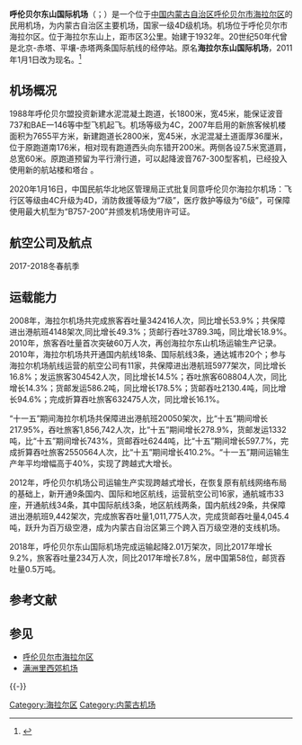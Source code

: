 {{Infobox Airport
| airport_name = 呼伦贝尔海拉尔国际机场<br/> Hulunbuir Hailar Airport<br/> ᠬᠥᠯᠦᠨ ᠪᠤᠢ᠌ᠷ ᠬᠠᠢ᠌ᠯᠠᠷ ᠣᠩᠭᠤᠴᠠ ᠶᠢᠨ ᠪᠠᠭᠤᠳᠠᠯ
| nativename   = 
| image        = HulunbuirAirPort.jpg
| image-width  = 
| caption      = 
| IATA         = HLD
| ICAO         = ZBLA
| type         = 民航 
| operator     =
| city-served  = [[海拉尔|海拉尔]]
| location     = [[中国|中国]][[内蒙古自治区|内蒙古自治区]][[呼伦贝尔市|呼伦贝尔市]][[海拉尔区|海拉尔区]]
| elevation    = 2,169-{zh-hans:英尺; zh-hant:尺;}-（661米）
| coordinates  = {{coord|49|12|17.99|N|119|49|30|E|type:airport|display=inline,title}}
| website      = 
| metric-elev  = yes
| metric-rwy   = yes
| runway1_heading = 09/27
| runway1_meter = 3,300
| runway1_feet = 10,827
| runway1_surface = [[混凝土|混凝土]]
|啟用日期=1953年3月}}
{{Infobox border port
|name                      = 海拉尔空运口岸
|photo                     = 
|country                   = {{PRC}}
|location                  = [[内蒙古自治区|内蒙古自治区]][[呼伦贝尔市|呼伦贝尔市]][[海拉尔区|海拉尔区]]
|type                      = 国家一类航空口岸
|border_guard              = 内蒙古出入境边防检查总站<br />海拉尔出入境边防检查站
|customs                   = [[满洲里海关|满洲里海关]]
|opened                    = 1953年3月
| stat_import-export_value = 
| stat_passenger           = 1.02万人
| stat_cargo               = 
|stat_vehicle              = 0.04万架
| stat_year                = 2016<ref name="口岸年鉴2017">{{cite book |author1=国家口岸管理办公室 |author2=中国口岸协会 |title=《中国口岸年鉴2017》 |location=[[北京市|北京]] |publisher=[[中国海关出版社|中国海关出版社]] |date=2017.12 |page=124 |isbn=978-7-5175-0240-1}}</ref>
}}

'''呼伦贝尔东山国际机场'''（{{mong|m=ᠬᠥᠯᠦᠨ<br>ᠪᠤᠤᠷ<br>ᠬᠠᠶᠢᠯᠠᠷ<br>ᠨᠢᠰᠬᠦ<br>ᠪᠠᠭᠤᠳᠠᠯ|k=Хөлүн Буйир Хайлаар нисэх буудал}}；{{airport codes|HLD|ZBLA}}）是一个位于[[中国|中国]][[内蒙古自治区|内蒙古自治区]][[呼伦贝尔市|呼伦贝尔市]][[海拉尔区|海拉尔区]]的民用机场，为内蒙古自治区主要机场，国家一级4D级机场。机场位于呼伦贝尔市海拉尔区。位于海拉尔东山上，距市区3公里。始建于1932年。20世纪50年代曾是北京-赤塔、平壤-赤塔两条国际航线的经停站。原名'''海拉尔东山国际机场'''，2011年1月1日改为现名。<ref>{{cite news |url=http://news.sina.com.cn/c/2011-01-04/235121758458.shtml |title=海拉尔东山机场更名为呼伦贝尔海拉尔机场 |accessdate=2012-07-22 |archive-date=2019-11-12 |archive-url=https://web.archive.org/web/20191112170347/http://news.sina.com.cn/c/2011-01-04/235121758458.shtml |dead-url=no }}</ref>

== 机场概况 ==
1988年呼伦贝尔盟投资新建水泥混凝土跑道，长1800米，宽45米，能保证波音737和BAE一146等中型飞机起飞。机场等级为4C，2007年启用的新旅客候机楼面积为7655平方米，新建跑道长2800米，宽45米，水泥混凝土道面厚36厘米，位于原跑道南176米，相对现有跑道西头向东错开200米。两侧各设7.5米宽道肩，总宽60米。原跑道预留为平行滑行道，可以起降波音767-300型客机，已经投入使用新的航站楼和塔台 。

2020年1月16日，中国民航华北地区管理局正式批复同意呼伦贝尔海拉尔机场：飞行区等级由4C升级为4D，消防救援等级为“7级”，医疗救护等级为“6级”，可保障使用最大机型为“B757-200”并颁发机场使用许可证。

== 航空公司及航点 ==
2017-2018冬春航季
{{Airport-dest-list
| {{flagicon|PRC}} [[中国国际航空|中国国际航空]]| [[北京首都国际机场|北京/首都]]、[[赤塔机场|赤塔]]
| {{flagicon|PRC}} [[大新华航空|大新华航空]]|[[北京首都国际机场|北京/首都]] 
| {{flagicon|PRC}} [[天津航空|天津航空]]| [[天津滨海国际机场|天津]]（經停[[赤峰機場|赤峰]]）、[[大庆萨尔图机场|大庆]]、[[呼和浩特白塔国际机场|呼和浩特]]
| {{flagicon|PRC}} [[青岛航空|青岛航空]]| [[哈尔滨太平国际机场|哈尔滨]]
| {{flagicon|PRC}} [[福州航空|福州航空]]| [[哈尔滨太平国际机场|哈尔滨]]、[[呼和浩特白塔国际机场|呼和浩特]]
| {{flagicon|PRC}} [[华夏航空|华夏航空]]| [[呼和浩特白塔国际机场|呼和浩特]]、[[大興安嶺鄂倫春机场|大興安嶺]]、[[扎兰屯成吉思汗机场|扎兰屯]]、[[呼和浩特白塔国际机场|呼和浩特]]（經停[[乌兰浩特义勒力特机场|乌兰浩特]]）
| {{flagicon|PRC}} [[成都航空|成都航空]]| [[天津滨海国际机场|天津]]
| {{flagicon|PRC}} [[天驕航空|天驕航空]]| [[呼和浩特白塔国际机场|呼和浩特]]（經停[[通辽机场|通辽]]）
| {{flagicon|PRC}} [[山东航空|山东航空]]| [[呼和浩特白塔国际机场|呼和浩特]]
| {{flagicon|PRC}} [[金鹏航空|金鹏航空]]| [[呼和浩特白塔国际机场|呼和浩特]]
| {{flagicon|PRC}} [[上海航空|上海航空]]|  [[呼和浩特白塔国际机场|呼和浩特]]
| {{flagicon|ROC}} [[長榮航空|長榮航空]]|  [[桃园国际机场|台北-桃园]]

}}

== 运载能力 ==
2008年，海拉尔机场共完成旅客吞吐量342416人次，同比增长53.9%；共保障进出港航班4148架次,同比增长49.3%；货邮行吞吐3789.3吨，同比增长18.9%。2010年，旅客吞吐量首次突破60万人次，再创海拉尔东山机场运输生产记录。 2010年，海拉尔机场共开通国内航线18条、国际航线3条，通达城市20个；参与海拉尔机场航线运营的航空公司有11家，共保障进出港航班5977架次，同比增长16.8%；发运旅客304542人次，同比增长14.5%；吞吐旅客608804人次，同比增长14.3%；货邮发运586.2吨，同比增长178.5%；货邮吞吐2130.4吨，同比增长94.6%；完成折算吞吐旅客632475人次，同比增长16.1%。

“十一五”期间海拉尔机场共保障进出港航班20050架次，比“十五”期间增长217.95%，吞吐旅客1,856,742人次，比“十五”期间增长278.9%，货邮发运1332吨，比“十五”期间增长743%，货邮吞吐6244吨，比“十五”期间增长597.7%，完成折算吞吐旅客2550564人次，比“十五”期间增长410.2%。“十一五”期间运输生产年平均增幅高于40%，实现了跨越式大增长。

2012年，呼伦贝尔机场公司运输生产实现跨越式增长，在恢复原有航线网络布局的基础上，新开通9条国内、国际和地区航线，运营航空公司16家，通航城市33座，开通航线34条，其中国际航线3条，地区航线两条，国内航线29条，共保障进出港航班9,442架次，完成旅客吞吐量1,011,775人次，完成货邮吞吐量4,045.4吨，跃升为百万级空港，成为内蒙古自治区第三个跨入百万级空港的支线机场。

2018年，呼伦贝尔东山国际机场完成运输起降2.01万架次，同比2017年增长9.2%，旅客吞吐量234万人次，同比2017年增长7.8%，居中国第58位，邮货吞吐量0.5万吨。
== 参考文献 ==
{{Reflist}}

== 参见 ==
* [[呼伦贝尔市|呼伦贝尔市]][[海拉尔区|海拉尔区]]
* [[满洲里西郊机场|满洲里西郊机场]]

{{-}}
{{中華人民共和國機場}}
{{中华人民共和国国境口岸|航空}}

[[Category:海拉尔区|Category:海拉尔区]]
[[Category:内蒙古机场|Category:内蒙古机场]]